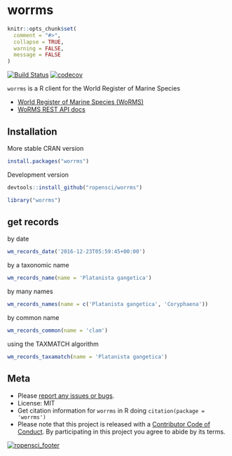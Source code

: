 worrms
======

```r
knitr::opts_chunk$set(
  comment = "#>",
  collapse = TRUE,
  warning = FALSE,
  message = FALSE
)
```

<!-- README.md is generated from README.Rmd. Please edit that file -->

[![Build Status](https://travis-ci.org/ropensci/worrms.svg?branch=master)](https://travis-ci.org/ropensci/worrms)
[![codecov](https://codecov.io/gh/ropensci/worrms/branch/master/graph/badge.svg)](https://codecov.io/gh/ropensci/worrms)

`worrms` is a R client for the World Register of Marine Species

* [World Register of Marine Species (WoRMS)](http://www.marinespecies.org/)
* [WoRMS REST API docs](http://www.marinespecies.org/rest/)

## Installation

More stable CRAN version

```r
install.packages("worrms")
```

Development version

```r
devtools::install_github("ropensci/worrms")
```

```r
library("worrms")
```

## get records

by date

```r
wm_records_date('2016-12-23T05:59:45+00:00')
```

by a taxonomic name

```r
wm_records_name(name = 'Platanista gangetica')
```

by many names

```r
wm_records_names(name = c('Platanista gangetica', 'Coryphaena'))
```

by common name

```r
wm_records_common(name = 'clam')
```

using the TAXMATCH algorithm

```r
wm_records_taxamatch(name = 'Platanista gangetica')
```


## Meta

* Please [report any issues or bugs](https://github.com/ropensci/worrms/issues).
* License: MIT
* Get citation information for `worrms` in R doing `citation(package = 'worrms')`
* Please note that this project is released with a [Contributor Code of Conduct](CONDUCT.md).
By participating in this project you agree to abide by its terms.

[![ropensci_footer](https://ropensci.org/public_images/github_footer.png)](https://ropensci.org)
